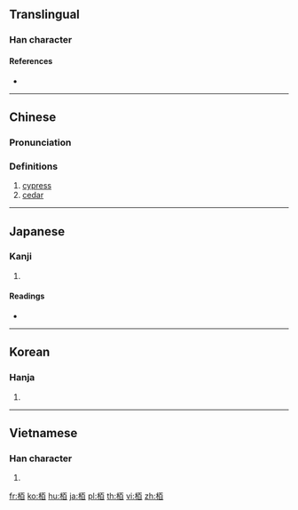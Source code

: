 {{also|柏}}
==Translingual==

===Han character===
{{Han char|rn=75|rad=木|as=06|sn=10|four=|canj=DMA|ids=⿰[[木]][[百]]}}

====References====
* {{Han ref|kx=0523.010|dkj=14714|dj=0911.010|hdz=21196.040|uh=6822|ud=26658}}

----

==Chinese==
{{zh-forms}}

===Pronunciation===
{{zh-pron
|m=bǎi
|c=baak3
|mc=
|oc=
|ma=
|cat=n
}}

===Definitions===
# [[cypress]]
# [[cedar]]

----

==Japanese==

===Kanji===
{{ja-kanji|grade=|rs=木06}}

# {{defn|lang=ja|sort=木06}}

====Readings====
* {{ja-readings|on=[[はく]] (haku), [[ひゃく]] (hyaku)|kun=[[かしわ]] (kashiwa), [[かや]] (kaya)}}

----

==Korean==

===Hanja===
{{ko-hanja|hangeul=백|eumhun=|rv=baek|mr=paek|y=payk}}

# {{defn|lang=ko|sort=木06}}

----

==Vietnamese==

===Han character===
{{vi-hantu|[[bứa]], [[bá]], [[bách]], [[bữa]]|rs=木06}}

# {{defn|lang=vi|sort=木06}}

[[fr:栢]]
[[ko:栢]]
[[hu:栢]]
[[ja:栢]]
[[pl:栢]]
[[th:栢]]
[[vi:栢]]
[[zh:栢]]